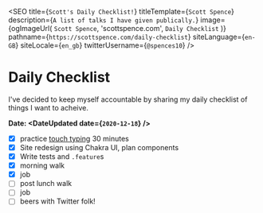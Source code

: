 
<SEO
  title={`Scott's Daily Checklist!`}
  titleTemplate={`Scott Spence`}
  description={`A list of talks I have given publically.`}
  image={ogImageUrl(
    `Scott Spence`,
    'scottspence.com',
    `Daily Checklist`
  )}
  pathname={`https://scottspence.com/daily-checklist`}
  siteLanguage={`en-GB`}
  siteLocale={`en_gb`}
  twitterUsername={`@spences10`}
/>

# Daily Checklist

I've decided to keep myself accountable by sharing my daily checklist
of things I want to acheive.

**Date: <DateUpdated date={`2020-12-18`} />**

- [x] practice [touch typing] 30 minutes
- [x] Site redesign using Chakra UI, plan components
- [x] Write tests and `.feature`s
- [x] morning walk
- [x] job
- [ ] post lunch walk
- [ ] job
- [ ] beers with Twitter folk!

<PopularPosts />

<!-- Links -->

[touch typing]: https://www.typingclub.com/

